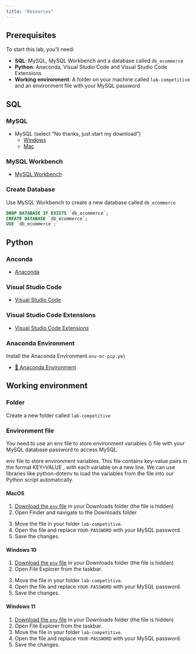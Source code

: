 ```yaml
---
title: "Resources"
---
```


## Prerequisites

To start this lab, you'll need:

- **SQL**: MySQL, MySQL Workbench and a database called `db_ecommerce`
- **Python**: Anaconda, Visual Studio Code and Visual Studio Code Extensions
- **Working environment**: A folder on your machine called `lab-competitive` and an environment file with your MySQL password

## SQL

### MySQL

- MySQL (select "No thanks, just start my download")
  - [Windows](https://dev.mysql.com/downloads/installer/)
  - [Mac](https://dev.mysql.com/downloads/mysql/)

### MySQL Workbench

- [MySQL Workbench](https://dev.mysql.com/downloads/workbench/)

### Create Database

Use MySQL Workbench to create a new database called `db_ecommerce`

```sql
DROP DATABASE IF EXISTS `db_ecommerce`;
CREATE DATABASE `db_ecommerce`; 
USE `db_ecommerce`;
```

## Python

### Anconda

- [Anaconda](https://www.anaconda.com/download)

### Visual Studio Code

- [Visual Studio Code](https://code.visualstudio.com/)

### Visual Studio Code Extensions

- [Visual Studio Code Extensions](https://vscode.dev/profile/github/94d1b9a0184dec88655f9622c87b866d)


### Anaconda Environment

Install the Anaconda Environment `env-mr-pip.yml`

- [💾 Anaconda Environment](https://github.com/kirenz/environments)

## Working environment

### Folder

Create a new folder called `lab-competitive`

### Environment file

You need to use an env file to store environment variables () file with your MySQL database password to access MySQL.

env file to store environment variables. This file contains key-value pairs in the format KEY=VALUE , with each variable on a new line. We can use libraries like python-dotenv to load the variables from the file into our Python script automatically.


#### MacOS

1. [Download the `env` file](/.env) in your Downloads folder (the file is hidden)
2. Open Finder and navigate to the Downloads folder 

<!--
3. Press the “Command” + “Shift” + “.” (period) keys at the same time. The hidden files will show up as translucent in the folder.
-->
3. Move the file in your folder `lab-competitive`.
4. Open the file and replace `YOUR-PASSWORD` with your MySQL password.
5. Save the changes.

<!--
7. If you want to obscure the files again, press the same “Command” + “Shift” + “.” (period) combination.
-->

#### Windows 10

1. [Download the `env` file](/.env) in your Downloads folder (the file is hidden)
2. Open File Explorer from the taskbar. 

<!--
3. Select View > Options > Change folder and search options.
4. Select the View tab and, in Advanced settings, select Show hidden files, folders, and drives and OK.
-->
3. Move the file in your folder `lab-competitive`.
4. Open the file and replace `YOUR-PASSWORD` with your MySQL password.
5. Save the changes.


#### Windows 11

1. [Download the `env` file](/.env) in your Downloads folder (the file is hidden)
2. Open File Explorer from the taskbar. 
<!--
3. Select View > Show > Hidden items.
-->
3. Move the file in your folder `lab-competitive`.
4. Open the file and replace `YOUR-PASSWORD` with your MySQL password.
5. Save the changes.